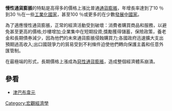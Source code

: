 {{更新|time=2019-02-07T13:52:30+00:00}}

'''慢性通貨膨脹'''的特點是高得多的價格上漲比普通[[通貨膨脹|通貨膨脹]]，年增長率達到了10 ％到30 ％在一些[[工業化國家|工業化國家]]，甚至100 ％或更多的在少數[[發展中國家|發展中國家]]。

為了適應慢性通貨膨脹，正常的經濟活動受到破壞：消費者購買商品和服務，以避免甚至更高的價格;炒樓增加;企業集中在短期投資;獎勵獲得儲蓄，保險政策，養老金和長期債券減少，因為他們的未來通貨膨脹侵蝕購買力;各國政府迅速擴大支出預期過高收入;出口國競爭力的貿易受到不利條件迫使他們轉向保護主義和任意外匯管制。

在最極端的形式，長期價格上漲成為[[惡性通貨膨脹|惡性通貨膨脹]]，造成整個經濟體系崩潰。

==參看==
*[[津巴布韋元|津巴布韋元]]

[[Category:宏觀經濟學|Category:宏觀經濟學]]


{{經濟學小作品}}